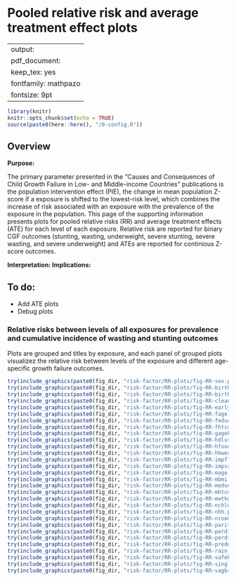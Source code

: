 # Pooled relative risk and average treatment effect plots {#RR}

---
output:
  pdf_document:
    keep_tex: yes
fontfamily: mathpazo
fontsize: 9pt
---

\raggedright


```r
library(knitr)
knitr::opts_chunk$set(echo = TRUE)
source(paste0(here::here(), "/0-config.R"))
```


## Overview

__Purpose: __

The primary parameter presented in the "Causes and Consequences of Child Growth Failure in Low- and Middle-income Countries" publications is the population intervention effect (PIE), the change in mean population Z-score if a exposure is shifted to the lowest-risk level, which combines the increase of risk associated with an exposure with the prevalence of the exposure in the population. This page of the supporting information presents plots for pooled relative risks (RR) and average treatment effects (ATE) for each level of each exposure. Relative risk are reported for binary CGF outcomes (stunting, wasting, underweight, severe stunting, severe wasting, and severe underweight) and ATEs are reported for continious Z-score outcomes.

__Interpretation: __
__Implications: __


## To do:

- Add ATE plots
- Debug plots


### Relative risks between levels of all exposures for prevalence and cumulative incidence of wasting and stunting outcomes

Plots are grouped and titles by exposure, and each panel of grouped plots visualizez the relative risk between levels of the exposure and different age-specific growth failure outcomes. 

```r
try(include_graphics(paste0(fig_dir, "risk-factor/RR-plots/fig-RR-sex.png")))
try(include_graphics(paste0(fig_dir, "risk-factor/RR-plots/fig-RR-birthlen.png")))
try(include_graphics(paste0(fig_dir, "risk-factor/RR-plots/fig-RR-birthwt.png")))
try(include_graphics(paste0(fig_dir, "risk-factor/RR-plots/fig-RR-cleanck.png")))
try(include_graphics(paste0(fig_dir, "risk-factor/RR-plots/fig-RR-earlybf.png")))
try(include_graphics(paste0(fig_dir, "risk-factor/RR-plots/fig-RR-fage.png")))
try(include_graphics(paste0(fig_dir, "risk-factor/RR-plots/fig-RR-feducyrs.png")))
try(include_graphics(paste0(fig_dir, "risk-factor/RR-plots/fig-RR-fhtcm.png")))
try(include_graphics(paste0(fig_dir, "risk-factor/RR-plots/fig-RR-gagebrth.png")))
try(include_graphics(paste0(fig_dir, "risk-factor/RR-plots/fig-RR-hdlvry.png")))
try(include_graphics(paste0(fig_dir, "risk-factor/RR-plots/fig-RR-hfoodsec.png")))
try(include_graphics(paste0(fig_dir, "risk-factor/RR-plots/fig-RR-hhwealth_quart.png")))
try(include_graphics(paste0(fig_dir, "risk-factor/RR-plots/fig-RR-impfloor.png")))
try(include_graphics(paste0(fig_dir, "risk-factor/RR-plots/fig-RR-impsan.png")))
try(include_graphics(paste0(fig_dir, "risk-factor/RR-plots/fig-RR-mage.png")))
try(include_graphics(paste0(fig_dir, "risk-factor/RR-plots/fig-RR-mbmi.png")))
try(include_graphics(paste0(fig_dir, "risk-factor/RR-plots/fig-RR-meducyrs.png")))
try(include_graphics(paste0(fig_dir, "risk-factor/RR-plots/fig-RR-mhtcm.png")))
try(include_graphics(paste0(fig_dir, "risk-factor/RR-plots/fig-RR-mwtkg.png")))
try(include_graphics(paste0(fig_dir, "risk-factor/RR-plots/fig-RR-nchldlt5.png")))
try(include_graphics(paste0(fig_dir, "risk-factor/RR-plots/fig-RR-nhh.png")))
try(include_graphics(paste0(fig_dir, "risk-factor/RR-plots/fig-RR-nrooms.png")))
try(include_graphics(paste0(fig_dir, "risk-factor/RR-plots/fig-RR-parity.png")))
try(include_graphics(paste0(fig_dir, "risk-factor/RR-plots/fig-RR-perdiar6.png")))
try(include_graphics(paste0(fig_dir, "risk-factor/RR-plots/fig-RR-perdiar24.png")))
try(include_graphics(paste0(fig_dir, "risk-factor/RR-plots/fig-RR-predexfd6.png")))
try(include_graphics(paste0(fig_dir, "risk-factor/RR-plots/fig-RR-rain_quartile.png")))
try(include_graphics(paste0(fig_dir, "risk-factor/RR-plots/fig-RR-safeh20.png")))
try(include_graphics(paste0(fig_dir, "risk-factor/RR-plots/fig-RR-single.png")))
try(include_graphics(paste0(fig_dir, "risk-factor/RR-plots/fig-RR-vagbrth.png")))
```

